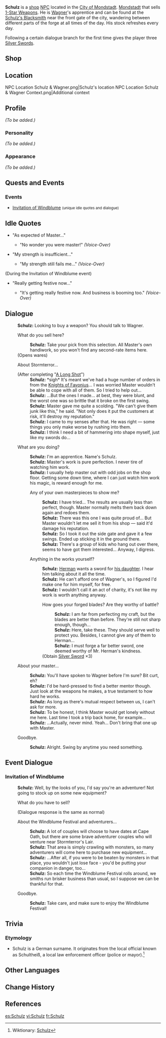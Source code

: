 {{Meta
<!-- REMOVE THIS TEMPLATE AFTER ADDING MISSING INFO -->
|missing_NPC_profile  = yes
}}
{{Character Infobox
|type             = NPC
|region           = Mondstadt
|image            = NPC Schulz.png
|title            = Smith's Apprentice
|dialoguereward   = {{Card|Silver Sword|3}}
}}
'''Schulz''' is a [[shop]] [[NPC]]  located in the [[City of Mondstadt]]. [[Mondstadt]] that sells [[:Category:1-Star Weapons|1-Star Weapons]]. He is [[Wagner]]'s apprentice and can be found at the [[Schulz's Blacksmith]] near the front gate of the city, wandering between different parts of the forge at all times of the day. His stock refreshes every day.

Following a certain dialogue branch for the first time gives the player three [[Silver Sword]]s.

==Shop==
{{Shop/Header|note=Refreshes|total=1|vendor=Schulz}}
{{Shop|Dull Blade|300|1|note=Daily|total=1}}
{{Shop|Waster Greatsword|300|1|note=Daily|total=1}}
{{Shop|Beginner's Protector|300|1|note=Daily|total=1}}
{{Shop|Apprentice's Notes|300|1|note=Daily|total=1}}
{{Shop|Hunter's Bow|300|1|note=Daily|total=1}}
{{Shop/Footer|note=&#32;|total=1,500}}

==Location==
<gallery hideaddbutton="true" captionalign="center">
NPC Location Schulz & Wagner.png|Schulz's location
NPC Location Schulz & Wagner Context.png|Additional context
</gallery>

==Profile==
<!-- detailed story/lore information goes here -->
''(To be added.)''

===Personality===
''(To be added.)''

===Appearance===
''(To be added.)''

==Quests and Events==
{{Quest Appearances}}

===Events===
* [[Invitation of Windblume]] <small>(unique idle quotes and dialogue)</small>

==Idle Quotes==
* "As expected of Master..."
**{{A|VO Schulz 01.ogg}} "No wonder you were master!" ''(Voice-Over)''
* "My strength is insufficient..."
**{{A|VO Schulz 02.ogg}} "My strength still fails me..." ''(Voice-Over)''
(During the Invitation of Windblume event)
* "Really getting festive now..."
** {{A|VO Schulz 01 (Invitation of Windblume).ogg}} "It's getting really festive now. And business is booming too." ''(Voice-Over)''

==Dialogue==
{{Dialogue start}}
:'''Schulz:''' Looking to buy a weapon? You should talk to Wagner.
:{{DIcon|Shop}} What do you sell here?
::'''Schulz:''' Take your pick from this selection. All Master's own handiwork, so you won't find any second-rate items here.
:;(Opens wares)
:{{DIcon}} About Stormterror...
:;(After completing "[[A Long Shot]]")
::'''Schulz:''' *sigh* It's meant we've had a huge number of orders in from the [[Knights of Favonius]]... I was worried Master wouldn't be able to cope with all of them. So I tried to help out...
::'''Schulz:''' ...But the ones I made... at best, they were blunt, and the worst one was so brittle that it broke on the first swing.
::'''Schulz:''' Master gave me quite a scolding. "We can't give them junk like this," he said. "Not only does it put the customers at risk, it'll destroy my reputation."
::'''Schulz:''' I came to my senses after that. He was right &mdash; some things you only make worse by rushing into them.
::'''Schulz:''' I think I need a bit of hammering into shape myself, just like my swords do...
:{{DIcon}} What are you doing?
::'''Schulz:''' I'm an apprentice. Name's Schulz.
::'''Schulz:''' Master's work is pure perfection. I never tire of watching him work.
::'''Schulz:''' I usually help master out with odd jobs on the shop floor. Getting some down time, where I can just watch him work his magic, is reward enough for me.
::{{DIcon}} Any of your own masterpieces to show me?
:::'''Schulz:''' I have tried... The results are usually less than perfect, though. Master normally melts them back down again and redoes them.
:::'''Schulz:''' There was this one I was quite proud of... But Master wouldn't let me sell it from his shop &mdash; said it'd damage his reputation.
:::'''Schulz:''' So I took it out the side gate and gave it a few swings. Ended up sticking it in the ground there.
:::'''Schulz:''' There's a group of kids who hang<!--in-game, "hangs"--> out over there, seems to have got them interested... Anyway, I digress.
::{{DIcon}} Anything in the works yourself?
:::'''Schulz:''' [[Herman]] wants a sword for [[Ellin|his daughter]]. I hear him talking about it all the time.
:::'''Schulz:''' He can't afford one of Wagner's, so I figured I'd make one for him myself, for free.
:::'''Schulz:''' I wouldn't call it an act of charity, it's not like my work is worth anything anyway.
:::{{DIcon|Reward}} How goes your forged blades? Are they worthy of battle?
::::'''Schulz:''' I am far from perfecting my craft, but the blades are better than before. They're still not sharp enough, though...
::::'''Schulz:''' Here, take these. They should serve well to protect you. Besides, I cannot give any of them to Herman...
::::'''Schulz:''' I must forge a far better sword, one deemed worthy of Mr. Herman's kindness.
:::;(Obtain [[Silver Sword]] ×3)
:{{DIcon}} About your master...
::'''Schulz:''' You'll have spoken to Wagner before I'm sure? Bit curt, eh?
::'''Schulz:''' I'd be hard-pressed to find a better mentor though. Just look at the weapons he makes, a true testament to how hard he works.
::'''Schulz:''' As long as there's mutual respect between us, I can't ask for more.
::'''Schulz:''' To be honest, I think Master would get lonely without me here. Last time I took a trip back home, for example...
::'''Schulz:''' ...Actually, never mind. Yeah... Don't bring that one up with Master.
:{{DIcon}} Goodbye.
::'''Schulz:''' Alright. Swing by anytime you need something.
{{Dialogue end}}

==Event Dialogue==
===Invitation of Windblume===
{{Dialogue start}}
:'''Schulz:''' Well, by the looks of you, I'd say you're an adventurer! Not going to stock up on some new equipment?
:{{DIcon|Shop}} What do you have to sell?
:;(Dialogue response is the same as normal)
:{{DIcon}} About the Windblume Festival and adventurers...
::'''Schulz:''' A lot of couples will choose to have dates at Cape Oath, but there are some brave adventurer couples who will venture near Stormterror's Lair.
::'''Schulz:''' That area is simply crawling with monsters, so many adventurers will come here to purchase new equipment...
::'''Schulz:''' ...After all, if you were to be beaten by monsters in that place, you wouldn't just lose face - you'd be putting your companion in danger, too...
::'''Schulz:''' So each time the Windblume Festival rolls around, we smiths run brisker business than usual, so I suppose we can be thankful for that.
:{{DIcon}} Goodbye.
::'''Schulz:''' Take care, and make sure to enjoy the Windblume Festival!
{{Dialogue end}}

==Trivia==
===Etymology===
* Schulz is a German surname. It originates from the local official known as Schultheiß, a local law enforcement officer (police or mayor).<ref>Wiktionary: [https://en.wiktionary.org/wiki/Schulz Schulz]</ref>

==Other Languages==
{{Other Languages
|default_hidden = 1
|en      = Schulz
|zhs     = 舒茨
|zhs_rm  = Shūcí
|zht     = 舒茨
|zht_rm  = Shūcí
|ja      = シュッツ
|ja_rm   = Shuttsu
|ko      = 슐츠
|ko_rm   = Syulcheu
|es      = Schulz
|fr      = Schulz
|ru      = Шульц
|th      = Schulz
|vi      = Schulz
|de      = Schulz
|id      = Schulz
|pt      = Schulz
}}

==Change History==
{{Change History|1.0}}

==References==
{{Reflist}}

[[es:Schulz]]
[[vi:Schulz]]
[[fr:Schulz]]
